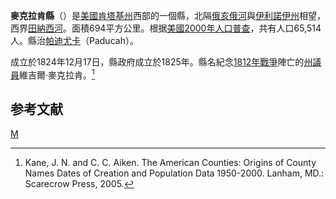 {{noteTA
|T=zh-hans:麦克拉肯县 (肯塔基州);zh-hk:麥克拉肯縣 (肯塔基州);zh-tw:麥克拉肯郡 (肯塔基州);
}}

<!--[[File:Map_of_Kentucky_highlighting_McCracken_County.svg|right]]-->
{{Infobox U.S. County
| county = 麥克拉肯縣
| state = 肯塔基州
| en county = McCracken County
| en state = Kentucky
| seal = 
| founded year = 1825
| founded date = 
| seat wl = Paducah
| largest city wl = 
| area mi = 268
| area km =  694
| area land mi = 251
| area land km = 650
| area water mi = 17
| area water km = 44
| area percentage = 6.36%
| census yr = 2000
| pop = 65,514
| density mi = 261
| density km = 101
| time zone = Central
| UTC offset = -6
| DST offset = -5
| footnotes = 
| web = www.mccrackencountykentucky.com
| named for = [[Virgil_McCracken|Virgil McCracken]], military captain killed at the [[Battle_of_River_Raisin|Battle of River Raisin]].
}}

'''麥克拉肯縣'''（{{lang-en|McCracken County}}）是[[美國|美國]][[肯塔基州|肯塔基州]]西部的一個縣，北隔[[俄亥俄河|俄亥俄河]]與[[伊利諾伊州|伊利諾伊州]]相望，西界[[田納西河|田納西河]]。面積694平方公里。根据[[美國2000年人口普查|美國2000年人口普查]]，共有人口65,514人。縣治[[帕迪尤卡_(肯塔基州)|帕迪尤卡]]（Paducah）。

成立於1824年12月17日，縣政府成立於1825年。縣名紀念[[1812年戰爭|1812年戰爭]]陣亡的[[肯塔基州州議會|州議員]]維吉爾·麥克拉肯。<ref>Kane, J. N. and C. C. Aiken. The American Counties: Origins of County Names Dates of Creation and Population Data 1950-2000. Lanham, MD.: Scarecrow Press, 2005.</ref>

==参考文献==
<div class="references-small">
<references />
</div>
[[Category:肯塔基州行政区划|M]]